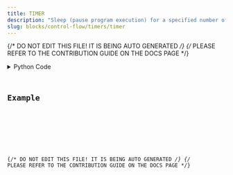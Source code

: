 ```yaml
---
title: TIMER
description: "Sleep (pause program execution) for a specified number of seconds."
slug: blocks/control-flow/timers/timer
---
```


{/* DO NOT EDIT THIS FILE! IT IS BEING AUTO GENERATED */}
{/* PLEASE REFER TO THE CONTRIBUTION GUIDE ON THE DOCS PAGE */}


<PythonDocsDisplay docstring={docstring} />
<details>
<summary>Python Code</summary>



<Code code={pythonCode} lang="py" wrap theme="dracula" />

[Find this Flojoy Block on GitHub](https://github.com/flojoy-ai/blocks/blob/main/blocks/CONTROL_FLOW/TIMERS/TIMER/TIMER.py)

</details>

## Example


<GetHelpWidget />


<AppDisplay app={app} blockName="TIMER" client:visible />


<Example />

{/* DO NOT EDIT THIS FILE! IT IS BEING AUTO GENERATED */}
{/* PLEASE REFER TO THE CONTRIBUTION GUIDE ON THE DOCS PAGE */}
